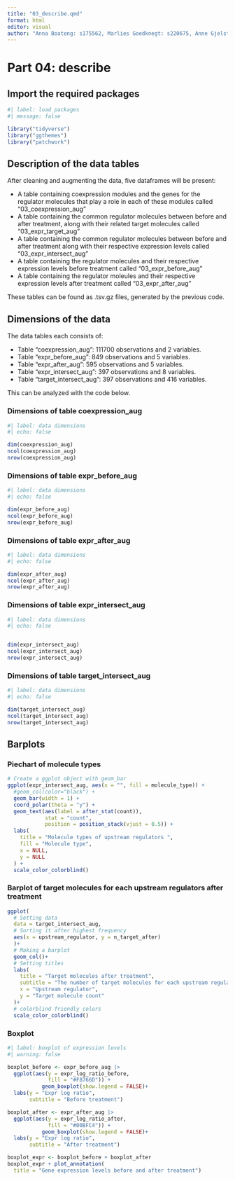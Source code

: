 ```yaml
---
title: "03_describe.qmd"
format: html
editor: visual
author: "Anna Boateng: s175562, Marlies Goedknegt: s220675, Anne Gjelstrup: s194530, Katja Jagd: s185395, Olivia Ronnenberg: s183359"
---
```


# Part 04: describe

## Import the required packages

```r
#| label: load packages
#| message: false

library("tidyverse")
library("ggthemes")
library("patchwork")

```

## Description of the data tables

After cleaning and augmenting the data, five dataframes will be present:

-   A table containing coexpression modules and the genes for the regulator molecules that play a role in each of these modules called "03_coexpression_aug"
-   A table containing the common regulator molecules between before and after treatment, along with their related target molecules called "03_expr_target_aug"
-   A table containing the common regulator molecules between before and after treatment along with their respective expression levels called "03_expr_intersect_aug"
-   A table containing the regulator molecules and their respective expression levels before treatment called "03_expr_before_aug"
-   A table containing the regulator moleules and their respective expression levels after treatment called "03_expr_after_aug"

These tables can be found as .tsv.gz files, generated by the previous code.

## Dimensions of the data

The data tables each consists of:

-   Table "coexpression_aug": 111700 observations and 2 variables.
-   Table "expr_before_aug": 849 observations and 5 variables.
-   Table "expr_after_aug": 595 observations and 5 variables.
-   Table "expr_intersect_aug": 397 observations and 8 variables.
-   Table "target_intersect_aug": 397 observations and 416 variables.

This can be analyzed with the code below.

### Dimensions of table coexpression_aug

```r
#| label: data dimensions
#| echo: false

dim(coexpression_aug)
ncol(coexpression_aug)
nrow(coexpression_aug)
```

### Dimensions of table expr_before_aug

```r

#| label: data dimensions
#| echo: false

dim(expr_before_aug)
ncol(expr_before_aug)
nrow(expr_before_aug)
```

### Dimensions of table expr_after_aug

```r

#| label: data dimensions
#| echo: false

dim(expr_after_aug)
ncol(expr_after_aug)
nrow(expr_after_aug)
```

### Dimensions of table expr_intersect_aug

```r

#| label: data dimensions
#| echo: false


dim(expr_intersect_aug)
ncol(expr_intersect_aug)
nrow(expr_intersect_aug)
```

### Dimensions of table target_intersect_aug

```r

#| label: data dimensions
#| echo: false

dim(target_intersect_aug)
ncol(target_intersect_aug)
nrow(target_intersect_aug)
```

## Barplots

### Piechart of molecule types

```r
# Create a ggplot object with geom_bar
ggplot(expr_intersect_aug, aes(x = "", fill = molecule_type)) +
  #geom_col(color="black") +
  geom_bar(width = 1) +
  coord_polar(theta = "y") +
  geom_text(aes(label = after_stat(count)), 
            stat = "count", 
            position = position_stack(vjust = 0.5)) +
  labs(
    title = "Molecule types of upstream regulators ",
    fill = "Molecule type",
    x = NULL,
    y = NULL
  ) +
  scale_color_colorblind()
```

### Barplot of target molecules for each upstream regulators after treatment

```r
ggplot(
  # Setting data
  data = target_intersect_aug,
  # Sorting it after highest frequency
  aes(x = upstream_regulator, y = n_target_after)
  )+ 
  # Making a barplot
  geom_col()+
  # Setting titles
  labs(
    title = "Target molecules after treatment",
    subtitle = "The number of target molecules for each upstream regulator present in the dataset after treatment",
    x = "Upstream regulator",
    y = "Target molecule count"
  )+
  # colorblind friendly colors
  scale_color_colorblind()
```


### Boxplot 
```r
#| label: boxplot of expression levels 
#| warning: false 

boxplot_before <- expr_before_aug |> 
  ggplot(aes(y = expr_log_ratio_before,
             fill = "#F8766D")) +
           geom_boxplot(show.legend = FALSE)+
  labs(y = "Expr log ratio",
       subtitle = "Before treatment")

boxplot_after <- expr_after_aug |> 
  ggplot(aes(y = expr_log_ratio_after,
             fill = "#00BFC4")) +
           geom_boxplot(show.legend = FALSE)+
  labs(y = "Expr log ratio",
       subtitle = "After treatment")

boxplot_expr <- boxplot_before + boxplot_after
boxplot_expr + plot_annotation(
  title = "Gene expression levels before and after treatment")
```

